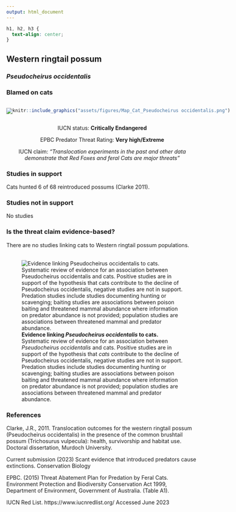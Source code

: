 ```yaml
---
output: html_document
---
```

```css
h1, h2, h3 {
  text-align: center;
}
```

## **Western ringtail possum**
### *Pseudocheirus occidentalis*
### Blamed on cats

:::: {style="display: flex;"}

[![](assets/photos/Pseudocheirus occidentalis.png)](https://www.inaturalist.org/photos/31714307?size=original)

::: {}

:::

::: {}
  ```r
  knitr::include_graphics("assets/figures/Map_Cat_Pseudocheirus occidentalis.png")
  ```
:::

::::
<center>
IUCN status: **Critically Endangered**

EPBC Predator Threat Rating: **Very high/Extreme**

IUCN claim: *"Translocation experiments in the past and other data demonstrate that Red Foxes and feral Cats are major threats"*

</center>

### Studies in support

Cats hunted 6 of 68 reintroduced possums (Clarke 2011).

### Studies not in support

No studies

### Is the threat claim evidence-based?

There are no studies linking cats to Western ringtail possum populations.
<br>
<br>

![**Evidence linking *Pseudocheirus occidentalis* to cats.** Systematic review of evidence for an association between *Pseudocheirus occidentalis* and cats. Positive studies are in support of the hypothesis that *cats* contribute to the decline of Pseudocheirus occidentalis, negative studies are not in support. Predation studies include studies documenting hunting or scavenging; baiting studies are associations between poison baiting and threatened mammal abundance where information on predator abundance is not provided; population studies are associations between threatened mammal and predator abundance.](assets/figures/Main_Evidence_Cat_Pseudocheirus occidentalis.png)

### References

Clarke, J.R., 2011. Translocation outcomes for the western ringtail possum (Pseudocheirus occidentalis) in the presence of the common brushtail possum (Trichosurus vulpecula): health, survivorship and habitat use. Doctoral dissertation, Murdoch University.

Current submission (2023) Scant evidence that introduced predators cause extinctions. Conservation Biology

EPBC. (2015) Threat Abatement Plan for Predation by Feral Cats. Environment Protection and Biodiversity Conservation Act 1999, Department of Environment, Government of Australia. (Table A1).

IUCN Red List. https://www.iucnredlist.org/ Accessed June 2023

